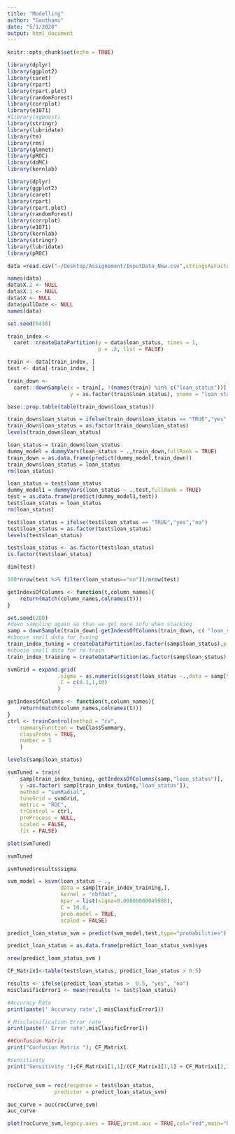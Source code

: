 ---
title: "Modelling"
author: "Gauthami"
date: "5/1/2020"
output: html_document
---

```{r setup, include=FALSE}
knitr::opts_chunk$set(echo = TRUE)
```

```{r}
library(dplyr)
library(ggplot2)
library(caret)
library(rpart)
library(rpart.plot)
library(randomForest)
library(corrplot)
library(e1071)
#library(xgboost)
library(stringr)
library(lubridate)
library(tm)
library(rms)
library(glmnet)
library(pROC)
library(doMC)
library(kernlab)
```

```{r}
library(dplyr)
library(ggplot2)
library(caret)
library(rpart)
library(rpart.plot)
library(randomForest)
library(corrplot)
library(e1071)
library(kernlab)
library(stringr)
library(lubridate)
library(pROC)

```

```{r}
data =read.csv("~/Desktop/Assignement/InputData_New.csv",stringsAsFactors=FALSE)

```

```{r}
names(data)
data$X.2 <- NULL
data$X.1 <- NULL
data$X <- NULL
data$pullDate <- NULL
names(data)
```



```{r}
set.seed(6438)

train_index <- 
  caret::createDataPartition(y = data$loan_status, times = 1, 
                             p = .8, list = FALSE)

train <- data[train_index, ]
test <- data[-train_index, ]


```


```{r}
train_down <- 
  caret::downSample(x = train[, !(names(train) %in% c("loan_status"))], 
                    y = as.factor(train$loan_status), yname = "loan_status")

base::prop.table(table(train_down$loan_status))
```



```{r}
train_down$loan_status = ifelse(train_down$loan_status == "TRUE","yes","no")
train_down$loan_status = as.factor(train_down$loan_status)
levels(train_down$loan_status)
```



```{r}
loan_status = train_down$loan_status
dummy_model = dummyVars(loan_status ~ .,train_down,fullRank = TRUE)
train_down = as.data.frame(predict(dummy_model,train_down))
train_down$loan_status = loan_status
rm(loan_status)
```
```{r}
loan_status = test$loan_status
dummy_model1 = dummyVars(loan_status ~ .,test,fullRank = TRUE)
test = as.data.frame(predict(dummy_model1,test))
test$loan_status = loan_status
rm(loan_status)
```

```{r}
test$loan_status = ifelse(test$loan_status == "TRUE","yes","no")
test$loan_status = as.factor(test$loan_status)
levels(test$loan_status)
```

```{r}
test$loan_status <- as.factor(test$loan_status)
is.factor(test$loan_status)
```

```{r}
dim(test)
```

```{r}
100*nrow(test %>% filter(loan_status=="no"))/nrow(test)
```




```{r}
getIndexsOfColumns <- function(t,column_names){
    return(match(column_names,colnames(t)))
}
```


```{r}
set.seed(200)
#down sampling again so than we get more info when stacking
samp = downSample(train_down[-getIndexsOfColumns(train_down, c( "loan_status") )],as.factor(train_down$loan_status),yname="loan_status")
#choose small data for tuning 
train_index_tuning = createDataPartition(as.factor(samp$loan_status),p = 0.05,list=FALSE,times=1)
#choose small data for re-train
train_index_training = createDataPartition(as.factor(samp$loan_status),p = 0.1,list=FALSE,times=1)
```


```{r}
svmGrid = expand.grid(
                .sigma = as.numeric(sigest(loan_status ~.,data = samp[train_index_tuning,],scaled=FALSE)),
                .C = c(0.1,1,10)
                )

```

```{r}
getIndexsOfColumns <- function(t,column_names){
    return(match(column_names,colnames(t)))
}
ctrl <- trainControl(method = "cv",
    summaryFunction = twoClassSummary,
    classProbs = TRUE,
    number = 3
    )
```


```{r}
levels(samp$loan_status)
```

```{r}
svmTuned = train(
    samp[train_index_tuning,-getIndexsOfColumns(samp,"loan_status")],
    y =as.factor( samp[train_index_tuning,"loan_status"]),
    method = "svmRadial",
    tuneGrid = svmGrid,
    metric = "ROC",
    trControl = ctrl,
    preProcess = NULL,
    scaled = FALSE,
    fit = FALSE)

plot(svmTuned)

svmTuned
```

```{r}
svmTuned$results$sigma
```

```{r}
svm_model = ksvm(loan_status ~ .,
                 data = samp[train_index_training,],
                 kernel = "rbfdot",
                 kpar = list(sigma=0.00000000049988),
                 C = 10.0,
                 prob.model = TRUE,
                 scaled = FALSE)


```






```{r}
predict_loan_status_svm = predict(svm_model,test,type="probabilities")

```


```{r}
predict_loan_status = as.data.frame(predict_loan_status_svm)$yes
```

```{r}
nrow(predict_loan_status_svm )
```

```{r}
CF_Matrix1<-table(test$loan_status, predict_loan_status > 0.5)
```


```{r}
results <- ifelse(predict_loan_status >  0.5, "yes", "no")
misClasificError1 <- mean(results != test$loan_status)
```



```{r}
#Accuracy Rate
print(paste(' Accuracy rate',1-misClasificError1))

#_Misclassification Error rate_
print(paste(' Error rate',misClasificError1))

##Confusion Matrix
print("Confusion Matrix "); CF_Matrix1

#sensitivity
print("Sensitivity ");CF_Matrix1[1,1]/(CF_Matrix1[1,1] + CF_Matrix1[2,1])


```

```{r}

```

```{r}
rocCurve_svm = roc(response = test$loan_status,
               predictor = predict_loan_status_svm)

```


```{r}
auc_curve = auc(rocCurve_svm)
auc_curve 


```


```{r}


plot(rocCurve_svm,legacy.axes = TRUE,print.auc = TRUE,col="red",main="ROC(SVM)")
```






